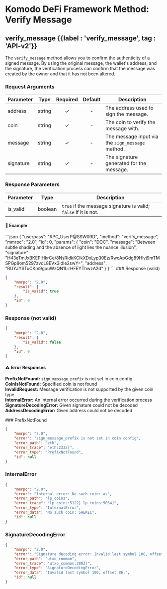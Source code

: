 
# Komodo DeFi Framework Method: Verify Message

## verify\_message {{label : 'verify_message', tag : 'API-v2'}}

The `verify_message` method allows you to confirm the authenticity of a signed message. By using the original message, the wallet's address, and the signature, the verification process can confirm that the message was created by the owner and that it has not been altered.

### Request Arguments

| Parameter | Type   | Required | Default | Description                                      |
| --------- | ------ | :------: | :-----: | ------------------------------------------------ |
| address   | string |     ✓    |    -    | The address used to sign the message.            |
| coin      | string |     ✓    |    -    | The coin to verify the message with.             |
| message   | string |     ✓    |    -    | The message input via the `sign_message` method. |
| signature | string |     ✓    |    -    | The signature generated for the message.         |

### Response Parameters

| Parameter | Type    | Description                                                     |
| --------- | ------- | --------------------------------------------------------------- |
| is\_valid | boolean | `true` if the message signature is valid; `false` if it is not. |

#### 📌 Example

<CodeGroup title="Verify Message" tag="POST" label="verify_message" mm2MethodDecorate="true">
  ```json
  {
    "userpass": "RPC_UserP@SSW0RD",
    "method": "verify_message",
    "mmrpc": "2.0",
    "id": 0,
    "params": {
      "coin": "DOC",
      "message": "Between subtle shading and the absence of light lies the nuance illusion",
      "signature": "H43eTmJxBKEPiHkrCe/8NsRidkKCIkXDxLyp30Ez/RwoApGdg89Hlvj9mTMSPGp8om5297zvdL8EVx3IdIe2swY=",
      "address": "RUYJYSTuCKm9gouWzQN1LirHFEYThwzA2d"
    }
  }
  ```
</CodeGroup>

<CollapsibleSection expandedText="Hide Responses" collapsedText="Show Responses">
  ### Response (valid)

  ```json
  {
      "mmrpc": "2.0",
      "result": {
          "is_valid": true
      },
      "id": 0
  }
  ```

  ### Response (not valid)

  ```json
  {
      "mmrpc": "2.0",
      "result": {
          "is_valid": false
      },
      "id": 0
  }
  ```
</CollapsibleSection>

#### ⚠️ Error Responses

**PrefixNotFound:** `sign_message_prefix` is not set in coin config\
**CoinIsNotFound:** Specified coin is not found\
**InvalidRequest:** Message verification is not supported by the given coin type\
**InternalError:** An internal error occurred during the verification process\
**SignatureDecodingError:** Given signature could not be decoded\
**AddressDecodingError:** Given address could not be decoded

<CollapsibleSection expandedText="Hide Error Responses" collapsedText="Show Error Responses">
  ### PrefixNotFound

  ```json
  {
      "mmrpc": "2.0",
      "error": "sign_message_prefix is not set in coin config",
      "error_path": "eth",
      "error_trace": "eth:2332]",
      "error_type": "PrefixNotFound",
      "id": null
  }
  ```

  ### InternalError

  ```json
  {
      "mmrpc": "2.0",
      "error": "Internal error: No such coin: as",
      "error_path": "lp_coins",
      "error_trace": "lp_coins:5122] lp_coins:5034]",
      "error_type": "InternalError",
      "error_data": "No such coin: SHEKEL",
      "id": null
  }
  ```

  ### SignatureDecodingError

  ```json
  {
      "mmrpc": "2.0",
      "error": "Signature decoding error: Invalid last symbol 100, offset 86.",
      "error_path": "utxo_common",
      "error_trace": "utxo_common:2803]",
      "error_type": "SignatureDecodingError",
      "error_data": "Invalid last symbol 100, offset 86.",
      "id": null
  }
  ```
</CollapsibleSection>
